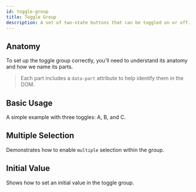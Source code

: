 ```yaml
---
id: toggle-group
title: Toggle Group
description: A set of two-state buttons that can be toggled on or off.
---
```



<ComponentPreview />

## Anatomy

To set up the toggle group correctly, you'll need to understand its anatomy and
how we name its parts.

> Each part includes a `data-part` attribute to help identify them in the DOM.

<Anatomy id="toggle-group" />

## Basic Usage

A simple example with three toggles: A, B, and C.

<Story id="Basic" />

## Multiple Selection

Demonstrates how to enable `multiple` selection within the group.

<Story id="Multiple" />

## Initial Value

Shows how to set an initial value in the toggle group.

<Story id="InitialValue" />
